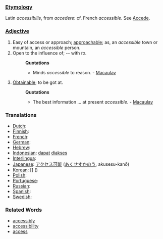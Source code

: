 ===[[Etymology]]===
Latin ''accessibilis'', from ''accedere'': cf. French ''accessible''. See [[Accede]].

===[[Adjective]]===
#Easy of access or approach; [[approachable]]; as, an ''accessible'' town or mountain, an ''accessible'' person.
#Open to the influence of; -- with ''to''.
#:'''Quotations'''
#:*Minds ''accessible'' to reason. - [[Macaulay]]
#[[Obtainable]]; to be got at.
#:'''Quotations'''
#:*The best information ... at present ''accessible''. - [[Macaulay]]

=== Translations ===
*[[Dutch]]: [[]] '' ''
*[[Finnish]]: [[]]
*[[French]]: [[]] '' ''
*[[German]]: [[]] '' ''
*[[Hebrew]]: [[]] '' ''
*[[Indonesian]]: [[dapat]] [[akses|diakses]]
*[[Interlingua]]: [[]]
*[[Japanese]]: [[アクセス可能]] ([[あくせすかのう]], akusesu-kanō)
*[[Korean]]: [[]] [] ()
*[[Polish]]: [[]]
*[[Portuguese]]: [[]] '' ''
*[[Russian]]: [[]]
*[[Spanish]]: [[]] '' ''
*[[Swedish]]: [[]] '' ''

===Related Words===
* [[accessibly]]
* [[accessibility]]
* [[access]]